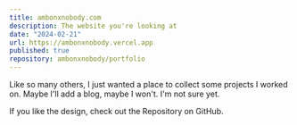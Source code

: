 ```yaml
---
title: ambonxnobody.com
description: The website you're looking at
date: "2024-02-21"
url: https://ambonxnobody.vercel.app
published: true
repository: ambonxnobody/portfolio
---
```



Like so many others, I just wanted a place to collect some projects I worked on. Maybe I'll add a blog, maybe I won't. I'm not sure yet.

If you like the design, check out the Repository on GitHub.
